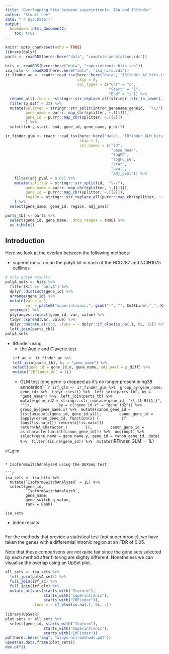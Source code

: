 ```yaml
---
title: "Overlapping hits between superintronic, ISA and IRfinder"
author: "Stuart Lee"
date: "`r Sys.Date()"
output: 
  bookdown::html_document2:
    toc: true
---
```


```r
knitr::opts_chunk$set(echo = TRUE)
library(dplyr)
parts <- readRDS(here::here("data", "complete-annotation.rds"))

hits <- readRDS(here::here("data", "superintronic-hits.rds"))
isa_hits <- readRDS(here::here("data", "isa_hits.rds"))
ir_finder_ac <- readr::read_tsv(here::here("data", "IRfinder_AC_hits.tsv"), 
                                skip = 8,
                                col_types = c("Chr" = "c", 
                                              "Start" = "i", 
                                              "End" = "i")) %>% 
  rename_all(.funs = ~stringr::str_replace_all(stringr::str_to_lower(.), "-|\\/", "_")) %>% 
  filter(p_diff < 33) %>% 
  mutate(splitter = stringr::str_split(intron_genename_geneid,  "\\/"),
         gene_name = purrr::map_chr(splitter, ~.[[1]]),
         gene_id = purrr::map_chr(splitter, ~.[[2]])
         ) %>% 
  select(chr, start, end, gene_id, gene_name, p_diff)

ir_finder_glm <- readr::read_tsv(here::here("data", "IRfinder_GLM_hits.tsv"),
                                 skip = 1,
                                 col_names = c("id",
                                               "base_mean",
                                               "logFC",
                                               "logFC_se",
                                               "stat",
                                               "pval",
                                               "adj_pval")) %>% 
    filter(adj_pval < 0.05) %>% 
    mutate(splitter = stringr::str_split(id,  "\\/"),
         gene_name = purrr::map_chr(splitter, ~.[[1]]),
         gene_id = purrr::map_chr(splitter, ~.[[2]]),
         region = stringr::str_replace_all(purrr::map_chr(splitter, ~.[[4]]), " ", ""),
    ) %>% 
  select(gene_name, gene_id, region, adj_pval)

parts_tbl <- parts %>% 
  select(gene_id, gene_name, .drop_ranges = TRUE) %>% 
  as_tibble()
```

## Introduction

Here we look at the overlap between the following methods:

* superintronic run on the polyA kit in each of the HCC287 and NCIH1975 celllines
```r
# only polyA results
polyA_sets <- hits %>%
  filter(Kit == "polyA") %>% 
  dplyr::distinct(gene_id) %>%
  arrange(gene_id) %>% 
  mutate(value = 1, 
         var = paste0("superintronic:", gsub("-", "", CellLine),"_", Kit)) %>% 
  ungroup() %>%  
  plyranges::select(gene_id, var, value) %>% 
  tidyr::spread(var, value) %>% 
  dplyr::mutate_at(2:3, .funs = ~ dplyr::if_else(is.na(.), 0L, 1L)) %>% 
  left_join(parts_tbl)
polyA_sets
```

* IRfinder using
  * the Audic and Claverie test
```r
irf_ac <- ir_finder_ac %>% 
  left_join(parts_tbl, by = "gene_name") %>% 
  select(gene_id = gene_id.y, gene_name, adj_pval = p_diff) %>% 
  mutate(`IRFinder_AC` = 1L)
```
  
  * GLM test (one gene is dropped as it's no longer present in hg38 annotation)
```r
irf_glm <- ir_finder_glm %>% 
  group_by(gene_name, gene_id) %>% 
  tidyr::nest() %>% 
  left_join(parts_tbl, by = "gene_name") %>% 
  left_join(parts_tbl %>% 
              mutate(gene_id2 = stringr::str_replace(gene_id, "\\.[1-9]{1,}", "")), 
            by = c("gene_id.x" = "gene_id2")) %>% 
  group_by(gene_name.x) %>% 
  mutate(canon_gene_id = list(unique(c(gene_id, gene_id.y))),
         canon_gene_id = lapply(canon_gene_id, function(x) {
           if (any(!is.na(x))) return(x[!is.na(x)])
           return(NA_character_)
         }),
         canon_gene_id = as.character(unlist(canon_gene_id))) %>% 
  ungroup() %>% 
  select(gene_name = gene_name.y, gene_id = canon_gene_id, data) %>% 
  filter(!is.na(gene_id)) %>% 
  mutate(`IRFinder_GLM` = 1L)

irf_glm
```
  
* IsoformSwitchAnalyzeR using the DEXSeq test

```r
isa_sets <- isa_hits %>%
  mutate(`IsoformSwitchAnalyzeR` = 1L) %>% 
  select(gene_id, 
         `IsoformSwitchAnalyzeR`, 
         gene_name, 
         gene_switch_q_value, 
         rank = Rank)

isa_sets  
```

* index results 

```r

```


For the methods that provide a statistical test (not superintronic),
we have taken the genes with a differential intronic region at an FDR of 0.05. 


Note that these comparisons are not quite fair since the gene sets selected
by each method after filtering are slighty different. Nonetheless we can
visualise the overlap using an UpSet plot. 


```r

all_sets <- isa_sets %>% 
  full_join(polyA_sets) %>% 
  full_join(irf_ac) %>% 
  full_join(irf_glm) %>% 
  mutate_at(vars(starts_with("Isoform"), 
                 starts_with("superintronic"),
                 starts_with("IRFinder")), 
            .funs = ~ if_else(is.na(.), 0L, .)) 
  
library(UpSetR)
plot_sets <- all_sets %>% 
  select(gene_id, starts_with("Isoform"), 
                 starts_with("superintronic"),
                 starts_with("IRFinder"))
pdf(here::here("img", "olaps-all-methods.pdf"))
upset(as.data.frame(plot_sets))
dev.off()
```
